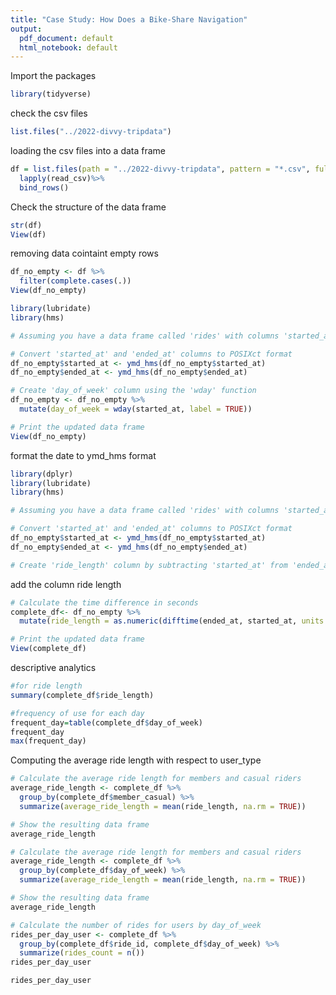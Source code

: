 ---
title: "Case Study: How Does a Bike-Share Navigation"
output:
  pdf_document: default
  html_notebook: default
---

Import the packages
```{r}
library(tidyverse)
```
check the csv files
```{r}
list.files("../2022-divvy-tripdata")
```
loading the csv files into a data frame
```{r}
df = list.files(path = "../2022-divvy-tripdata", pattern = "*.csv", full.names = TRUE)%>%
  lapply(read_csv)%>%
  bind_rows()
```
Check the structure of the data frame
```{r}
str(df)
View(df)
```
removing data cointaint empty rows 
```{r}
df_no_empty <- df %>%
  filter(complete.cases(.))
View(df_no_empty)
```

```{r}
library(lubridate)
library(hms)

# Assuming you have a data frame called 'rides' with columns 'started_at' and 'ended_at'

# Convert 'started_at' and 'ended_at' columns to POSIXct format
df_no_empty$started_at <- ymd_hms(df_no_empty$started_at)
df_no_empty$ended_at <- ymd_hms(df_no_empty$ended_at)
```


```{r}
# Create 'day_of_week' column using the 'wday' function
df_no_empty <- df_no_empty %>%
  mutate(day_of_week = wday(started_at, label = TRUE))

# Print the updated data frame
View(df_no_empty)

```
format the date to ymd_hms format
```{r}
library(dplyr)
library(lubridate)
library(hms)

# Assuming you have a data frame called 'rides' with columns 'started_at' and 'ended_at'

# Convert 'started_at' and 'ended_at' columns to POSIXct format
df_no_empty$started_at <- ymd_hms(df_no_empty$started_at)
df_no_empty$ended_at <- ymd_hms(df_no_empty$ended_at)

# Create 'ride_length' column by subtracting 'started_at' from 'ended_at' and format as HH:MM:SS
```
add the column ride length
```{r}
# Calculate the time difference in seconds
complete_df<- df_no_empty %>%
  mutate(ride_length = as.numeric(difftime(ended_at, started_at, units = "secs")))

# Print the updated data frame
View(complete_df)

```
descriptive analytics
```{r}
#for ride length
summary(complete_df$ride_length)
```
```{r}
#frequency of use for each day
frequent_day=table(complete_df$day_of_week)
frequent_day
max(frequent_day)
```
Computing the average ride length with respect to user_type
```{r}
# Calculate the average ride length for members and casual riders
average_ride_length <- complete_df %>%
  group_by(complete_df$member_casual) %>%
  summarize(average_ride_length = mean(ride_length, na.rm = TRUE))

# Show the resulting data frame
average_ride_length

```
```{r}
# Calculate the average ride length for members and casual riders
average_ride_length <- complete_df %>%
  group_by(complete_df$day_of_week) %>%
  summarize(average_ride_length = mean(ride_length, na.rm = TRUE))

# Show the resulting data frame
average_ride_length
```
```{r}
# Calculate the number of rides for users by day_of_week
rides_per_day_user <- complete_df %>%
  group_by(complete_df$ride_id, complete_df$day_of_week) %>%
  summarize(rides_count = n())
rides_per_day_user
```
```{r}
rides_per_day_user
```

